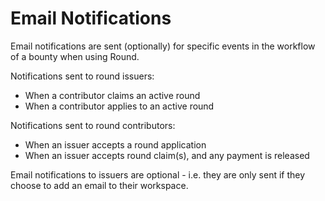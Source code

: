 # Email Notifications

Email notifications are sent (optionally) for specific events in the workflow of a bounty when using Round.

Notifications sent to round issuers:
- When a contributor claims an active round
- When a contributor applies to an active round

Notifications sent to round contributors:
- When an issuer accepts a round application
- When an issuer accepts round claim(s), and any payment is released

Email notifications to issuers are optional - i.e. they are only sent if they choose to add an email to their workspace.